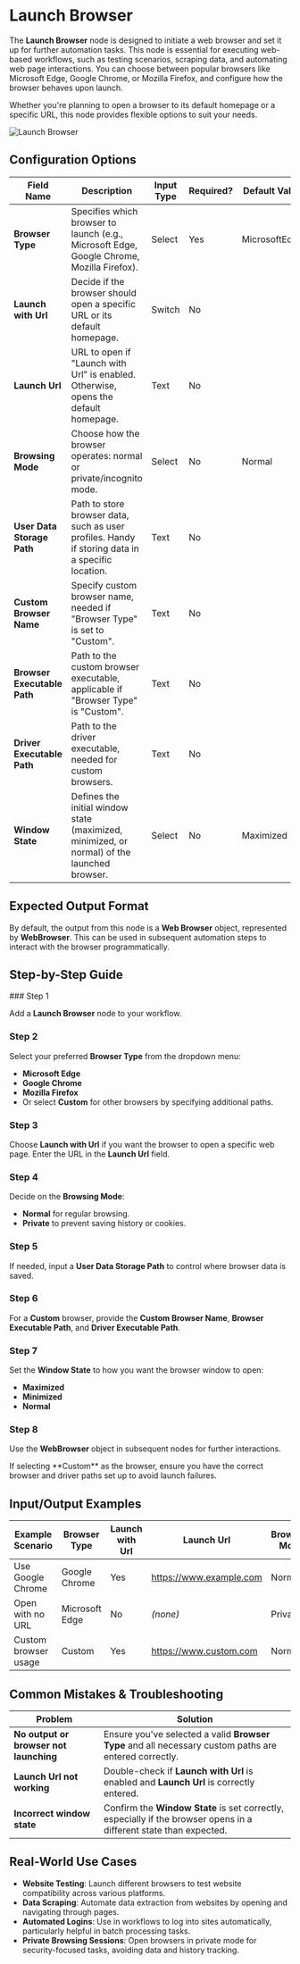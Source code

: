 
# Launch Browser

The **Launch Browser** node is designed to initiate a web browser and set it up for further automation tasks. This node is essential for executing web-based workflows, such as testing scenarios, scraping data, and automating web page interactions. You can choose between popular browsers like Microsoft Edge, Google Chrome, or Mozilla Firefox, and configure how the browser behaves upon launch.

Whether you're planning to open a browser to its default homepage or a specific URL, this node provides flexible options to suit your needs.

![Launch Browser](./launch-browser.png)

## Configuration Options

| Field Name                  | Description                                                                                      | Input Type | Required? | Default Value |
| --------------------------- | ------------------------------------------------------------------------------------------------ | ---------- | --------- | ------------- |
| **Browser Type**            | Specifies which browser to launch (e.g., Microsoft Edge, Google Chrome, Mozilla Firefox).        | Select     | Yes       | MicrosoftEdge |
| **Launch with Url**         | Decide if the browser should open a specific URL or its default homepage.                        | Switch     | No        |               |
| **Launch Url**              | URL to open if "Launch with Url" is enabled. Otherwise, opens the default homepage.              | Text       | No        |               |
| **Browsing Mode**           | Choose how the browser operates: normal or private/incognito mode.                               | Select     | No        | Normal        |
| **User Data Storage Path**  | Path to store browser data, such as user profiles. Handy if storing data in a specific location. | Text       | No        |               |
| **Custom Browser Name**     | Specify custom browser name, needed if "Browser Type" is set to "Custom".                        | Text       | No        |               |
| **Browser Executable Path** | Path to the custom browser executable, applicable if "Browser Type" is "Custom".                 | Text       | No        |               |
| **Driver Executable Path**  | Path to the driver executable, needed for custom browsers.                                       | Text       | No        |               |
| **Window State**            | Defines the initial window state (maximized, minimized, or normal) of the launched browser.      | Select     | No        | Maximized     |

## Expected Output Format

By default, the output from this node is a **Web Browser** object, represented by **WebBrowser**. This can be used in subsequent automation steps to interact with the browser programmatically.

## Step-by-Step Guide

<Steps>
### Step 1

Add a **Launch Browser** node to your workflow.

### Step 2

Select your preferred **Browser Type** from the dropdown menu:

- **Microsoft Edge**
- **Google Chrome**
- **Mozilla Firefox**
- Or select **Custom** for other browsers by specifying additional paths.

### Step 3

Choose **Launch with Url** if you want the browser to open a specific web page. Enter the URL in the **Launch Url** field.

### Step 4

Decide on the **Browsing Mode**:

- **Normal** for regular browsing.
- **Private** to prevent saving history or cookies.

### Step 5

If needed, input a **User Data Storage Path** to control where browser data is saved.

### Step 6

For a **Custom** browser, provide the **Custom Browser Name**, **Browser Executable Path**, and **Driver Executable Path**.

### Step 7

Set the **Window State** to how you want the browser window to open:

- **Maximized**
- **Minimized**
- **Normal**

### Step 8

Use the **WebBrowser** object in subsequent nodes for further interactions.

</Steps>

<Callout type="info" title="Note">
  If selecting **Custom** as the browser, ensure you have the correct browser
  and driver paths set up to avoid launch failures.
</Callout>

## Input/Output Examples

| Example Scenario     | Browser Type   | Launch with Url | Launch Url              | Browsing Mode | Window State | Output Value | Output Type |
| -------------------- | -------------- | --------------- | ----------------------- | ------------- | ------------ | ------------ | ----------- |
| Use Google Chrome    | Google Chrome  | Yes             | https://www.example.com | Normal        | Maximized    | WebBrowser   | Object      |
| Open with no URL     | Microsoft Edge | No              | _(none)_                | Private       | Normal       | WebBrowser   | Object      |
| Custom browser usage | Custom         | Yes             | https://www.custom.com  | Normal        | Maximized    | WebBrowser   | Object      |

## Common Mistakes & Troubleshooting

| Problem                                | Solution                                                                                                           |
| -------------------------------------- | ------------------------------------------------------------------------------------------------------------------ |
| **No output or browser not launching** | Ensure you've selected a valid **Browser Type** and all necessary custom paths are entered correctly.              |
| **Launch Url not working**             | Double-check if **Launch with Url** is enabled and **Launch Url** is correctly entered.                            |
| **Incorrect window state**             | Confirm the **Window State** is set correctly, especially if the browser opens in a different state than expected. |

## Real-World Use Cases

- **Website Testing**: Launch different browsers to test website compatibility across various platforms.
- **Data Scraping**: Automate data extraction from websites by opening and navigating through pages.
- **Automated Logins**: Use in workflows to log into sites automatically, particularly helpful in batch processing tasks.
- **Private Browsing Sessions**: Open browsers in private mode for security-focused tasks, avoiding data and history tracking.
